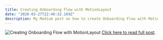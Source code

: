 ```yaml
---
title: Creating Onboarding Flow with MotionLayout
date: "2020-03-27T22:40:32.169Z"
description: My Medium post on how to create Onboarding Flow with MotionLayout.
---
```


![Creating Onboarding Flow with MotionLayout](./post_101.png)
[Click here to read full post](https://medium.com/@kamara.io/creating-onboarding-flow-with-motionlayout-f856fb446740).
